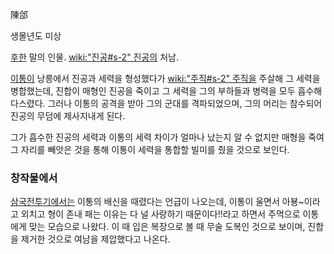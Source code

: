 陳郃

생몰년도 미상

[[후한]] 말의 인물. [[wiki:"진공#s-2" 진공]]의 처남.

[[이통]]이 낭릉에서 진공과 세력을 형성했다가 [[wiki:"주직#s-2" 주직]]을 주살해 그 세력을 병합했는데, 진합이 매형인 진공을 죽이고 그 세력을 그의 부하들과 병력을 모두 흡수해 다스렸다. 그러나 이통의 공격을 받아 그의 군대를 격파되었으며, 그의 머리는 참수되어 진공의 무덤에 제사지내게 된다.

그가 흡수한 진공의 세력과 이통의 세력 차이가 얼마나 났는지 알 수 없지만 매형을 죽여 그 자리를 빼앗은 것을 통해 이통이 세력을 통합할 빌미를 줬을 것으로 보인다.

=== 창작물에서 ===
[[삼국전투기]]에서는 이통의 배신을 때렸다는 언급이 나오는데, 이통이 울면서 아뵹~이라고 외치고 형이 존내 패는 이유는 다 널 사랑하기 때문이다!!라고 하면서 주먹으로 이통에게 맞는 모습으로 나왔다. 이 때 입은 복장으로 볼 때 무술 도복인 것으로 보이며, 진합을 제거한 것으로 여남을 제압했다고 나온다.
